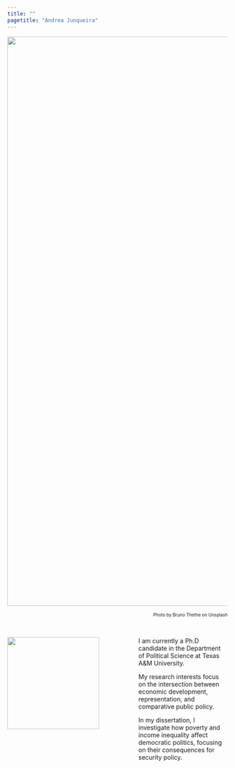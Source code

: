 ```yaml
---
title: ""
pagetitle: "Andrea Junqueira"
---
```


<img src="/home/andrea/Dropbox/website/andrea-junqueira.github.io/bruno-thethe-br.jpg" class="inline" width="1300"/>

<div style="text-align: right"> <font size="1">Photo by Bruno Thethe on Unsplash</font> </div>



<br /> 


<img src="/home/andrea/Dropbox/website/andrea-junqueira.github.io/profile-modified.png" style="inline" width="210" align="left"/>


<div style="padding-left:300px">

I am currently a Ph.D candidate in the Department of Political Science at Texas A\&M University. 

My research interests focus on the intersection between economic development, representation, and comparative public policy. 

In my dissertation, I investigate how poverty and income inequality affect democratic politics, focusing on their consequences for security policy.

</div>

